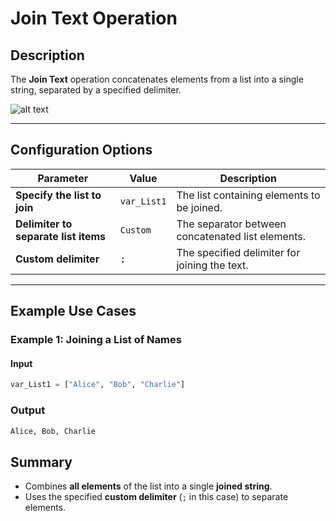 # **Join Text Operation**

## **Description**

The **Join Text** operation concatenates elements from a list into a single string, separated by a specified delimiter.

![alt text](../../../assets/text-action/join-text.png)

---

## **Configuration Options**

| Parameter                            | Value        | Description |
|--------------------------------------|-------------|-------------|
| **Specify the list to join**         | `var_List1` | The list containing elements to be joined. |
| **Delimiter to separate list items** | `Custom`    | The separator between concatenated list elements. |
| **Custom delimiter**                 | `;`         | The specified delimiter for joining the text. |

---

## **Example Use Cases**

### **Example 1: Joining a List of Names**

#### **Input**

```python
var_List1 = ["Alice", "Bob", "Charlie"]
```

### **Output**

```python
Alice, Bob, Charlie
```

## **Summary**

- Combines **all elements** of the list into a single **joined string**.
- Uses the specified **custom delimiter** (`;` in this case) to separate elements.